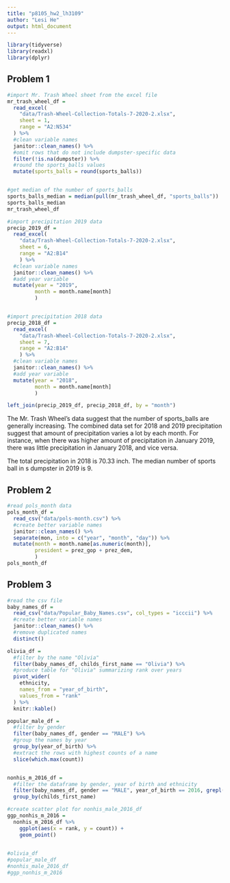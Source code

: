 ```yaml
---
title: "p8105_hw2_lh3109"
author: "Lesi He"
output: html_document
---
```



```r
library(tidyverse)
library(readxl)
library(dplyr)

```

## Problem 1
```r
#import Mr. Trash Wheel sheet from the excel file
mr_trash_wheel_df = 
  read_excel(
    "data/Trash-Wheel-Collection-Totals-7-2020-2.xlsx", 
    sheet = 1,
    range = "A2:N534"
  ) %>% 
  #clean variable names
  janitor::clean_names() %>% 
  #omit rows that do not include dumpster-specific data
  filter(!is.na(dumpster)) %>% 
  #round the sports_balls values
  mutate(sports_balls = round(sports_balls)) 


#get median of the number of sports_balls
sports_balls_median = median(pull(mr_trash_wheel_df, "sports_balls"))
sports_balls_median
mr_trash_wheel_df

#import precipitation 2019 data
precip_2019_df = 
  read_excel(
    "data/Trash-Wheel-Collection-Totals-7-2020-2.xlsx", 
    sheet = 6,
    range = "A2:B14"
    ) %>% 
  #clean variable names
  janitor::clean_names() %>% 
  #add year variable
  mutate(year = "2019", 
         month = month.name[month]
         )


#import precipitation 2018 data
precip_2018_df = 
  read_excel(
    "data/Trash-Wheel-Collection-Totals-7-2020-2.xlsx", 
    sheet = 7,
    range = "A2:B14"
    ) %>% 
  #clean variable names
  janitor::clean_names() %>% 
  #add year variable
  mutate(year = "2018", 
         month = month.name[month]
         ) 

left_join(precip_2019_df, precip_2018_df, by = "month")
```


The Mr. Trash Wheel's data suggest that the number of sports_balls are generally increasing. The combined data set for 2018 and 2019 precipitation suggest that amount of precipitation varies a lot by each month. For instance, when there was higher amount of precipitation in January 2019, there was little precipitation in January 2018, and vice versa.

The total precipitation in 2018 is 70.33 inch. The median number of sports ball in s dumpster in 2019 is 9.


## Problem 2

```r
#read pols_month data
pols_month_df = 
  read_csv("data/pols-month.csv") %>% 
  #create better variable names
  janitor::clean_names() %>% 
  separate(mon, into = c("year", "month", "day")) %>% 
  mutate(month = month.name[as.numeric(month)],
         president = prez_gop + prez_dem,
         )
pols_month_df
```





## Problem 3
```r
#read the csv file
baby_names_df = 
  read_csv("data/Popular_Baby_Names.csv", col_types = "icccii") %>% 
  #create better variable names
  janitor::clean_names() %>% 
  #remove duplicated names
  distinct() 

olivia_df = 
  #filter by the name "Olivia"
  filter(baby_names_df, childs_first_name == "Olivia") %>%
  #produce table for "Olivia" summarizing rank over years
  pivot_wider(
    ethnicity,
    names_from = "year_of_birth",
    values_from = "rank"
  ) %>% 
  knitr::kable()

popular_male_df = 
  #filter by gender
  filter(baby_names_df, gender == "MALE") %>% 
  #group the names by year
  group_by(year_of_birth) %>% 
  #extract the rows with highest counts of a name
  slice(which.max(count))


nonhis_m_2016_df = 
  #filter the dataframe by gender, year of birth and ethnicity
  filter(baby_names_df, gender == "MALE", year_of_birth == 2016, grepl("NON HISPANIC", ethnicity)) %>% 
  group_by(childs_first_name)

#create scatter plot for nonhis_male_2016_df
ggp_nonhis_m_2016 = 
  nonhis_m_2016_df %>%
    ggplot(aes(x = rank, y = count)) +
    geom_point()
  

#olivia_df
#popular_male_df
#nonhis_male_2016_df
#ggp_nonhis_m_2016
```




